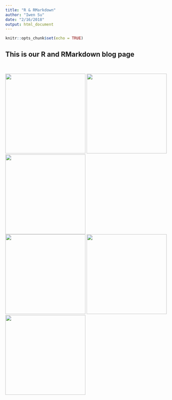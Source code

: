 ```yaml
---
title: "R & RMarkdown"
author: "Iwen Su"
date: "2/16/2018"
output: html_document
---
```


```r
knitr::opts_chunk$set(echo = TRUE)
```

## This is our R and RMarkdown blog page

<br>


[![](./images/whyRmd.png){width=250px}](z1_whyRmd.html) [![](./images/whyRStudio.png){width=250px}](z1_whyRstudio.html) [![](./images/latexEquations.png){width=250px}](z1_TexEquations.html)  
[![](./images/ggplotThemes.png){width=250px}](z1_ggplotThemes.html) [![](./images/ggplotAES.png){width=250px}](z1_ggplotAES.html) [![](./images/colorPalettes.png){width=250px}](z1_colorPalettes.html) 